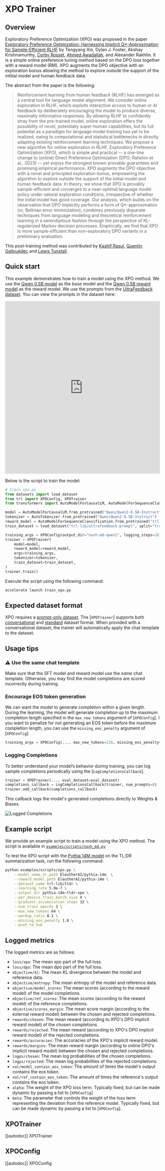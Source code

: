 # XPO Trainer

## Overview

Exploratory Preference Optimization (XPO) was proposed in the paper [Exploratory Preference Optimization: Harnessing Implicit Q*-Approximation for Sample-Efficient RLHF](https://huggingface.co/papers/2405.21046) by Tengyang Xie, Dylan J. Foster, Akshay Krishnamurthy, [Corby Rosset](https://huggingface.co/corbyrosset), [Ahmed Awadallah](https://huggingface.co/AhmedAwadallah), and Alexander Rakhlin. It is a simple online preference tuning method based on the DPO loss together with a reward model (RM). XPO augments the DPO objective with an exploration bonus allowing the method to explore outside the support of the intitial model and human feedback data.

The abstract from the paper is the following:

> Reinforcement learning from human feedback (RLHF) has emerged as a central tool for language model alignment. We consider online exploration in RLHF, which exploits interactive access to human or AI feedback by deliberately encouraging the model to produce diverse, maximally informative responses. By allowing RLHF to confidently stray from the pre-trained model, online exploration offers the possibility of novel, potentially super-human capabilities, but its full potential as a paradigm for language model training has yet to be realized, owing to computational and statistical bottlenecks in directly adapting existing reinforcement learning techniques. We propose a new algorithm for online exploration in RLHF, Exploratory Preference Optimization (XPO), which is simple and practical -- a one-line change to (online) Direct Preference Optimization (DPO; Rafailov et al., 2023) -- yet enjoys the strongest known provable guarantees and promising empirical performance. XPO augments the DPO objective with a novel and principled exploration bonus, empowering the algorithm to explore outside the support of the initial model and human feedback data. In theory, we show that XPO is provably sample-efficient and converges to a near-optimal language model policy under natural exploration conditions, irrespective of whether the initial model has good coverage. Our analysis, which builds on the observation that DPO implicitly performs a form of Q*-approximation (or, Bellman error minimization), combines previously disparate techniques from language modeling and theoretical reinforcement learning in a serendipitous fashion through the perspective of KL-regularized Markov decision processes. Empirically, we find that XPO is more sample-efficient than non-exploratory DPO variants in a preliminary evaluation.

This post-training method was contributed by [Kashif Rasul](https://huggingface.co/kashif),  [Quentin Gallouédec](https://huggingface.co/qgallouedec) and [Lewis Tunstall](https://huggingface.co/lewtun).

## Quick start

This example demonstrates how to train a model using the XPO method. We use the [Qwen 0.5B model](https://huggingface.co/Qwen/Qwen2-0.5B-Instruct) as the base model and the [Qwen 0.5B reward model](https://huggingface.co/trl-lib/Qwen2-0.5B-Reward) as the reward model. We use the prompts from the [UltraFeedback dataset](https://huggingface.co/datasets/openbmb/UltraFeedback). You can view the prompts in the dataset here:

<iframe
  src="https://huggingface.co/datasets/trl-lib/ultrafeedback-prompt/embed/viewer/default/train?row=0"
  frameborder="0"
  width="100%"
  height="560px"
></iframe>

Below is the script to train the model:

```python
# train_xpo.py
from datasets import load_dataset
from trl import XPOConfig, XPOTrainer
from transformers import AutoModelForCausalLM, AutoModelForSequenceClassification, AutoTokenizer

model = AutoModelForCausalLM.from_pretrained("Qwen/Qwen2-0.5B-Instruct")
tokenizer = AutoTokenizer.from_pretrained("Qwen/Qwen2-0.5B-Instruct")
reward_model = AutoModelForSequenceClassification.from_pretrained("trl-lib/Qwen2-0.5B-Reward", num_labels=1)
train_dataset = load_dataset("trl-lib/ultrafeedback-prompt", split="train")

training_args = XPOConfig(output_dir="nash-md-qwen2", logging_steps=10)
trainer = XPOTrainer(
    model=model,
    reward_model=reward_model,
    args=training_args,
    tokenizer=tokenizer,
    train_dataset=train_dataset,
)
trainer.train()
```

Execute the script using the following command:

```bash
accelerate launch train_xpo.py
```

## Expected dataset format

XPO requires a [prompt-only dataset](dataset_format#preference). The [`XPOTrainer`] supports both [conversational](dataset_format#conversational-dataset-format) and [standard](dataset_format#standard-dataset-format) dataset format. When provided with a conversational dataset, the trainer will automatically apply the chat template to the dataset.

## Usage tips

### ⚠️ Use the same chat template

Make sure that the SFT model and reward model use the _same_ chat template. Otherwise, you may find the model completions are scored incorrectly during training.

### Encourage EOS token generation

We can want the model to generate completion within a given length. During the learning, the model will generate completion up to the maximum completion length specified in the `max_new_tokens` argument of [`XPOConfig`]. I you want to penalize for not generating an EOS token before the maximum completion length, you can use the `missing_eos_penalty` argument of [`XPOConfig`]:

```python
training_args = XPOConfig(..., max_new_tokens=128, missing_eos_penalty=1.0)
```

### Logging Completions

To better understand your model’s behavior during training, you can log sample completions periodically using the [`LogCompletionsCallback`].

```python
trainer = XPOTrainer(..., eval_dataset=eval_dataset)
completions_callback = LogCompletionsCallback(trainer, num_prompts=8)
trainer.add_callback(completions_callback)
```

This callback logs the model's generated completions directly to Weights & Biases.

![Logged Completions](https://huggingface.co/datasets/trl-internal-testing/example-images/resolve/main/images/wandb_completions.png)

## Example script

We provide an example script to train a model using the XPO method. The script is available in [`examples/scripts/nash_md.py`](https://github.com/huggingface/trl/blob/main/examples/scripts/nash_md.py)

To test the XPO script with the [Pythia 14M model](https://huggingface.co/EleutherAI/pythia-14m) on the TL;DR summarization task, run the following command:

```bash
python examples/scripts/xpo.py \
    --model_name_or_path EleutherAI/pythia-14m  \
    --reward_model_path EleutherAI/pythia-14m \
    --dataset_name trl-lib/tldr \
    --learning_rate 5.0e-7 \
    --output_dir pythia-14m-tldr-xpo \
    --per_device_train_batch_size 4 \
    --gradient_accumulation_steps 32 \
    --num_train_epochs 3 \
    --max_new_tokens 64 \
    --warmup_ratio 0.1 \
    --missing_eos_penalty 1.0 \
    --push_to_hub
```

## Logged metrics

The logged metrics are as follows:

* `loss/xpo`: The mean xpo part of the full loss.
* `loss/dpo`: The mean dpo part of the full loss.
* `objective/kl`: The mean KL divergence between the model and reference data.
* `objective/entropy`: The mean entropy of the model and reference data.
* `objective/model_scores`: The mean scores (according to the reward model) of the model completions.
* `objective/ref_scores`: The mean scores (according to the reward model) of the reference completions.
* `objective/scores_margin`: The mean score margin (according to the external reward model) between the chosen and rejected completions.
* `rewards/chosen`: The mean reward (according to XPO's DPO implicit reward model) of the chosen completions.
* `rewards/rejected`: The mean reward (according to XPO's DPO implicit reward model) of the rejected completions.
* `rewards/accuracies`: The accuracies of the XPO's implicit reward model.
* `rewards/margins`: The mean reward margin (according to online DPO's implicit reward model) between the chosen and rejected completions.
* `logps/chosen`: The mean log probabilities of the chosen completions.
* `logps/rejected`: The mean log probabilities of the rejected completions.
* `val/model_contain_eos_token`: The amount of times the model's output contains the eos token.
* `val/ref_contain_eos_token`: The amount of times the reference's output contains the eos token.
* `alpha`: The weight of the XPO loss term. Typically fixed, but can be made dynamic by passing a list to [`XPOConfig`].
* `beta`: The parameter that controls the weight of the loss term representing the deviation from the reference model. Typically fixed, but can be made dynamic by passing a list to [`XPOConfig`].


## XPOTrainer

[[autodoc]] XPOTrainer

## XPOConfig

[[autodoc]] XPOConfig
